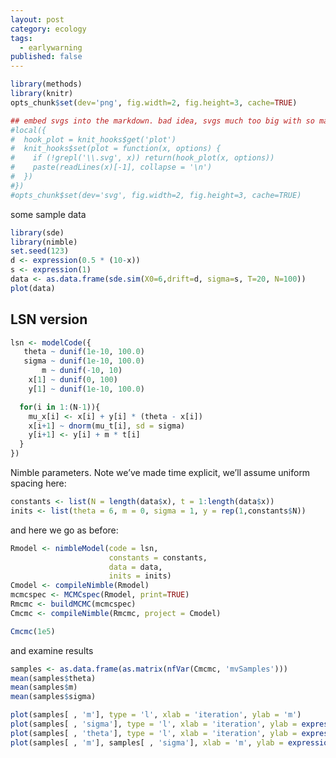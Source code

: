 ```yaml
---
layout: post
category: ecology
tags:
  - earlywarning
published: false
---
```



```r

library(methods)
library(knitr)
opts_chunk$set(dev='png', fig.width=2, fig.height=3, cache=TRUE)

## embed svgs into the markdown. bad idea, svgs much too big with so many points
#local({
#  hook_plot = knit_hooks$get('plot')
#  knit_hooks$set(plot = function(x, options) {
#    if (!grepl('\\.svg', x)) return(hook_plot(x, options))
#    paste(readLines(x)[-1], collapse = '\n')
#  })
#})
#opts_chunk$set(dev='svg', fig.width=2, fig.height=3, cache=TRUE)
```


some sample data

```r
library(sde)
library(nimble)
set.seed(123)
d <- expression(0.5 * (10-x))
s <- expression(1) 
data <- as.data.frame(sde.sim(X0=6,drift=d, sigma=s, T=20, N=100))
plot(data)
```



## LSN version ##

```r
lsn <- modelCode({
   theta ~ dunif(1e-10, 100.0)
   sigma ~ dunif(1e-10, 100.0)
       m ~ dunif(-10, 10)
    x[1] ~ dunif(0, 100)
    y[1] ~ dunif(1e-10, 100.0) 

  for(i in 1:(N-1)){
    mu_x[i] <- x[i] + y[i] * (theta - x[i]) 
    x[i+1] ~ dnorm(mu_t[i], sd = sigma) 
    y[i+1] <- y[i] + m * t[i]
  }
})
```

Nimble parameters. Note we've made time explicit, we'll assume uniform spacing here:

```r
constants <- list(N = length(data$x), t = 1:length(data$x))
inits <- list(theta = 6, m = 0, sigma = 1, y = rep(1,constants$N))
```

and here we go as before:

```r
Rmodel <- nimbleModel(code = lsn, 
                      constants = constants, 
                      data = data, 
                      inits = inits)
Cmodel <- compileNimble(Rmodel)
mcmcspec <- MCMCspec(Rmodel, print=TRUE)
Rmcmc <- buildMCMC(mcmcspec)
Cmcmc <- compileNimble(Rmcmc, project = Cmodel)
```


```r
Cmcmc(1e5)
```


and examine results

```r
samples <- as.data.frame(as.matrix(nfVar(Cmcmc, 'mvSamples')))
mean(samples$theta)
mean(samples$m)
mean(samples$sigma)
```


```r
plot(samples[ , 'm'], type = 'l', xlab = 'iteration', ylab = 'm')
plot(samples[ , 'sigma'], type = 'l', xlab = 'iteration', ylab = expression(sigma))
plot(samples[ , 'theta'], type = 'l', xlab = 'iteration', ylab = expression(theta))
plot(samples[ , 'm'], samples[ , 'sigma'], xlab = 'm', ylab = expression(simga))
```



